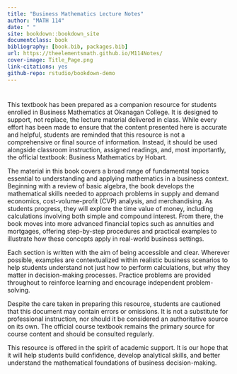 ```yaml
--- 
title: "Business Mathematics Lecture Notes"
author: "MATH 114"
date: " "
site: bookdown::bookdown_site
documentclass: book
bibliography: [book.bib, packages.bib]
url: https://theelementsmath.github.io/M114Notes/
cover-image: Title_Page.png
link-citations: yes
github-repo: rstudio/bookdown-demo
---
```


# {-}




This textbook has been prepared as a companion resource for students enrolled in Business Mathematics at Okanagan College. It is designed to support, not replace, the lecture material delivered in class. While every effort has been made to ensure that the content presented here is accurate and helpful, students are reminded that this resource is not a comprehensive or final source of information. Instead, it should be used alongside classroom instruction, assigned readings, and, most importantly, the official textbook: Business Mathematics by Hobart.

The material in this book covers a broad range of fundamental topics essential to understanding and applying mathematics in a business context. Beginning with a review of basic algebra, the book develops the mathematical skills needed to approach problems in supply and demand economics, cost-volume-profit (CVP) analysis, and merchandising. As students progress, they will explore the time value of money, including calculations involving both simple and compound interest. From there, the book moves into more advanced financial topics such as annuities and mortgages, offering step-by-step procedures and practical examples to illustrate how these concepts apply in real-world business settings.

Each section is written with the aim of being accessible and clear. Wherever possible, examples are contextualized within realistic business scenarios to help students understand not just how to perform calculations, but why they matter in decision-making processes. Practice problems are provided throughout to reinforce learning and encourage independent problem-solving.

Despite the care taken in preparing this resource, students are cautioned that this document may contain errors or omissions. It is not a substitute for professional instruction, nor should it be considered an authoritative source on its own. The official course textbook remains the primary source for course content and should be consulted regularly.

This resource is offered in the spirit of academic support. It is our hope that it will help students build confidence, develop analytical skills, and better understand the mathematical foundations of business decision-making.










